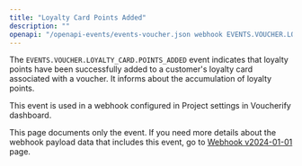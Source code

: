 ```yaml
---
title: "Loyalty Card Points Added"
description: ""
openapi: "/openapi-events/events-voucher.json webhook EVENTS.VOUCHER.LOYALTY_CARD.POINTS_ADDED"
---
```


The `EVENTS.VOUCHER.LOYALTY_CARD.POINTS_ADDED` event indicates that loyalty points have been successfully added to a customer's loyalty card associated with a voucher. It informs about the accumulation of loyalty points.

This event is used in a webhook configured in Project settings in Voucherify dashboard.

<note>This page documents only the event. If you need more details about the webhook payload data that includes this event, go to [Webhook v2024-01-01](/api-reference/introduction-to-webhooks "Introduction to webhooks v2024-01-01") page.</note>